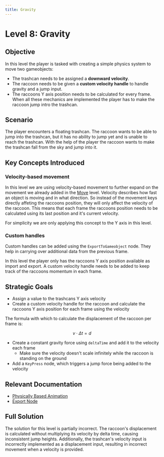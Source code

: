 ```yaml
---
title: Gravity
---
```


# Level 8: Gravity

## Objective

In this level the player is tasked with creating a simple physics system to move two gameobjects:

- The trashcan needs to be assigned a **downward velocity**.
- The raccoon needs to be given a **custom velocity handle** to handle gravity and a jump input.
- The raccoons Y axis position needs to be calculated for every frame.
  When all these mechanics are implemented the player has to make the raccoon jump intro the trashcan.

## Scenario

The player encounters a floating trashcan.
The raccoon wants to be able to jump into the trashcan, but it has no ability to jump yet and is unable to reach the trashcan.
With the help of the player the raccoon wants to make the trashcan fall from the sky and jump into it.

## Key Concepts Introduced

### Velocity-based movement

In this level we are using velocity-based movement to further expand on the movement we already added in the [Move](/docs/level-guides/move) level.
Velocity describes how fast an object is moving and in what direction.
So instead of the movement keys directly affeting the raccoons position, they will only affect the velocity of the raccoon.
This means that each frame the raccoons position needs to be calculated using its last position and it's current velocity.

For simplicity we are only applying this concept to the Y axis in this level.

### Custom handles

Custom handles can be added using the `ExportToGameobject` node. They help in carrying over additional data from the previous frame.

In this level the player only has the raccoons Y axis position available as import and export.
A custom velocity handle needs to be added to keep track of the raccoons momentum in each frame.

## Strategic Goals

- Assign a value to the trashcans Y axis velocity
- Create a custom velocity handle for the raccoon and calculate the raccoons Y axis position for each frame using the velocity

The formula with which to calculate the displacement of the raccoon per frame is:

$$
v \cdot \Delta t = d
$$

- Create a constant gravity force using `deltaTime` and add it to the velocity each frame
  - Make sure the velocity doesn't scale infinitely while the raccoon is standing on the ground
- Add a `KeyPress` node, which triggers a jump force being added to the velocity

## Relevant Documentation

- [Physically Based Animation](/docs/physically-based-animation/dynamics-of-a-point-mass)
- [Export Node](/docs/nodes/export)

## Full Solution

The solution for this level is partially incorrect. The raccoon's displacement is calculated without multiplying its velocity by delta time, causing inconsistent jump heights. Additionally, the trashcan's velocity input is incorrectly implemented as a displacement input, resulting in incorrect movement when a velocity is provided.

